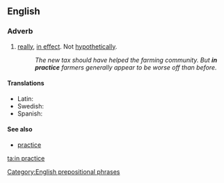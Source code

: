 ==English==

===Adverb===
{{en-adv|pos=[[in]] [[practice]]|-}}

# [[really]], [[in effect]]. Not [[hypothetically]].
#:''The new tax should have helped the farming community. But '''in practice''' farmers generally appear to be worse off than before.''

====Translations====
*Latin: {{t|la|in actu}}
*Swedish: {{t|sv|i praktiken}}
*Spanish: {{t-|es|en la práctica}}

====See also====
*[[practice]]

[[Category:English prepositional phrases]]

[[ta:in practice]]